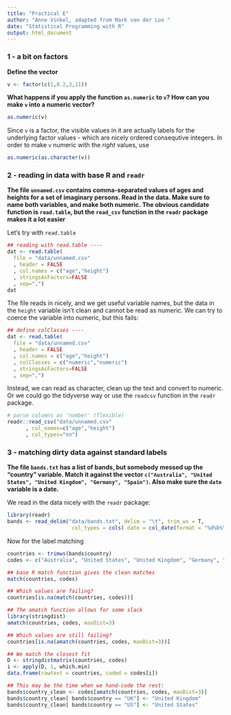 ```yaml
---
title: "Practical E"
author: "Anne Vinkel, adapted from Mark van der Loo "
date: "Statistical Programming with R"
output: html_document
---
```


### 1 - a bit on factors
**Define the vector**
```r
v <- factor(c(1,8.2,3,11))
```
**What happens if you apply the function `as.numeric` to `v`? How can you make `v` into a numeric vector?**

```r
as.numeric(v)
```
Since `v` is a factor, the visible values in it are actually labels for the underlying factor values - which are nicely ordered consequtive integers. In order to make `v` numeric with the *right* values, use
```r
as.numeric(as.character(v))
```


### 2 - reading in data with base R and `readr`

**The file `unnamed.csv` contains comma-separated values of ages and heights for a set of imaginary persons. Read in the data. Make sure to name both variables, and make both numeric. The obvious candidate function is `read.table`, but the `read_csv` function in the `readr` package makes it a lot easier** 

Let's try with `read.table`
```r
## reading with read.table ----
dat <- read.table(
  file = "data/unnamed.csv"
  , header = FALSE
  , col.names = c("age","height")
  , stringsAsFactors=FALSE
  , sep=",")
dat
```
The file reads in nicely, and we get useful variable names, but the data in the `height` variable isn't clean and cannot be read as numeric. We can try to coerce the variable into numeric, but this fails:

```r
## define colClasses ----
dat <- read.table(
  file = "data/unnamed.csv"
  , header = FALSE
  , col.names = c("age","height")
  , colClasses = c("numeric","numeric")
  , stringsAsFactors=FALSE
  , sep=",")
```
Instead, we can read as character, clean up the text and convert to numeric. Or we could go the tidyverse way or use the `readcsv` function in the `readr` package. 

```r
# parse columns as 'number' (flexible)
readr::read_csv("data/unnamed.csv"
      , col_names=c("age","height")
      , col_types="nn")

```

### 3 - matching dirty data against standard labels
**The file `bands.txt` has a list of bands, but somebody messed up the "country" variable. Match it against the vector `c("Australia", "United States", "United Kingdom", "Germany", "Spain")`. Also make sure the `date` variable is a date.**

We read in the data nicely with the `readr` package:
```r
library(readr)
bands <- read_delim("data/bands.txt", delim = "\t", trim_ws = T,
                     col_types = cols( date = col_date(format = "%d%b%Y")) )
```

Now for the label matching
```r
countries <- trimws(bands$country)
codes <- c("Australia", "United States", "United Kingdom", "Germany", "Spain")

## base R match function gives the clean matches
match(countries, codes)

## Which values are failing? 
countries[is.na(match(countries, codes))]

## The amatch function allows for some slack
library(stringdist)
amatch(countries, codes, maxDist=3)

## Which values are still failing?
countries[is.na(amatch(countries, codes, maxDist=3))]

## We match the closest fit
D <- stringdistmatrix(countries, codes)
i <- apply(D, 1, which.min)
data.frame(rawtext = countries, coded = codes[i])

## This may be the time when we hand-code the rest:
bands$country_clean <- codes[amatch(countries, codes, maxDist=3)]
bands$country_clean[ bands$country == "UK"] <- "United Kingdom"
bands$country_clean[ bands$country == "US"] <- "United States"
```



